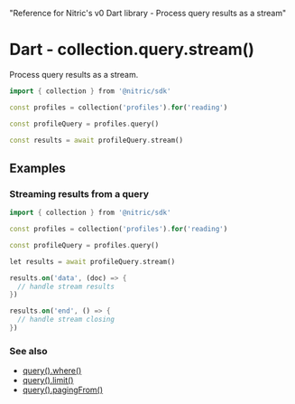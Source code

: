   "Reference for Nitric's v0 Dart library - Process query results as a stream"

# Dart - collection.query.stream()

Process query results as a stream.

```dart
import { collection } from '@nitric/sdk'

const profiles = collection('profiles').for('reading')

const profileQuery = profiles.query()

const results = await profileQuery.stream()
```

## Examples

### Streaming results from a query

```dart
import { collection } from '@nitric/sdk'

const profiles = collection('profiles').for('reading')

const profileQuery = profiles.query()

let results = await profileQuery.stream()

results.on('data', (doc) => {
  // handle stream results
})

results.on('end', () => {
  // handle stream closing
})
```

### See also

- [query().where()](./collection-query-where)
- [query().limit()](./collection-query-limit)
- [query().pagingFrom()](./collection-query-pagingfrom)
